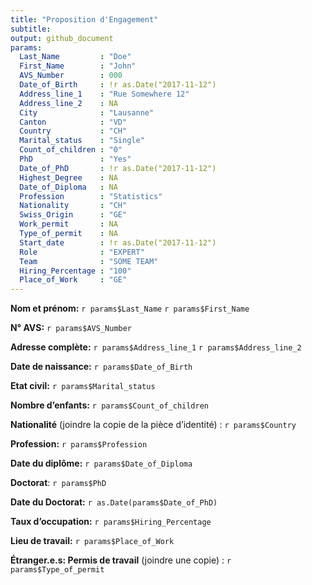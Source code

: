 ```yaml
---
title: "Proposition d'Engagement"
subtitle: 
output: github_document
params:
  Last_Name         : "Doe"
  First_Name        : "John"
  AVS_Number        : 000
  Date_of_Birth     : !r as.Date("2017-11-12")
  Address_line_1    : "Rue Somewhere 12" 
  Address_line_2    : NA
  City              : "Lausanne"
  Canton            : "VD"
  Country           : "CH"
  Marital_status    : "Single" 
  Count_of_children : "0"
  PhD               : "Yes"
  Date_of_PhD       : !r as.Date("2017-11-12")
  Highest_Degree    : NA
  Date_of_Diploma   : NA
  Profession        : "Statistics"
  Nationality       : "CH"
  Swiss_Origin      : "GE"
  Work_permit       : NA
  Type_of_permit    : NA
  Start_date        : !r as.Date("2017-11-12")
  Role              : "EXPERT"
  Team              : "SOME TEAM"
  Hiring_Percentage : "100" 
  Place_of_Work     : "GE"
---
```


**Nom et prénom:** `r params$Last_Name` `r params$First_Name`

**N° AVS:**  `r params$AVS_Number`

**Adresse complète:** `r params$Address_line_1` `r params$Address_line_2`

**Date de naissance:** `r params$Date_of_Birth`

**Etat civil:** `r params$Marital_status`

**Nombre d'enfants:** `r params$Count_of_children`

**Nationalité** (joindre la copie de la pièce d’identité) : `r params$Country`

**Profession:** `r params$Profession`

**Date du diplôme:** `r params$Date_of_Diploma`

**Doctorat**:  `r params$PhD`

**Date du Doctorat:** `r as.Date(params$Date_of_PhD)`

**Taux d'occupation:** `r params$Hiring_Percentage`

**Lieu de travail:**  `r params$Place_of_Work`

**Étranger.e.s: Permis de travail** (joindre une copie) : `r params$Type_of_permit`
